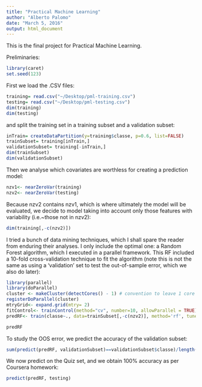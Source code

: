 ```yaml
---
title: "Practical Machine Learning"
author: "Alberto Palomo"
date: "March 5, 2016"
output: html_document
---
```


This is the final project for Practical Machine Learning.

Preliminaries:
```r
library(caret)
set.seed(123)
```

First we load the .CSV files:
```r
training= read.csv("~/Desktop/pml-training.csv")
testing= read.csv("~/Desktop/pml-testing.csv")
dim(training)
dim(testing)
```
and split the training set in a training subset and a validation subset:
```r
inTrain= createDataPartition(y=training$classe, p=0.6, list=FALSE)
trainSubset= training[inTrain,]
validationSubset= training[-inTrain,]
dim(trainSubset)
dim(validationSubset)
```
Then we analyse which covariates are worthless for creating a prediction model:
```r
nzv1<- nearZeroVar(training)
nzv2<- nearZeroVar(testing)
```
Because nzv2 contains nzv1, which is where ultimately the model will be evaluated, we decide to model taking into account only those features with variability (i.e.~those not in nzv2):
```r
dim(training[,-c(nzv2)])
```
I tried a bunch of data mining techniques, which I shall spare the reader from enduring their analyses. I only include the optimal one: a Random Forest algorithm, which I executed in a parallel framework. This RF included a 10-fold cross-validation technique to fit the algorithm (note this is not the same as using a 'validation' set to test the out-of-sample error, which we also do later):
```r
library(parallel)
library(doParallel)
cluster <- makeCluster(detectCores() - 1) # convention to leave 1 core for OS
registerDoParallel(cluster)
mtryGrid<- expand.grid(mtry= 2)
fitControl<- trainControl(method="cv", number=10, allowParallel = TRUE)
predRF<- train(classe~., data=trainSubset[,-c(nzv2)], method='rf', tuneGrid = mtryGrid, trControl=fitControl)
```
```r
predRF
```
To study the OOS error, we predict the accuracy of the validation subset:
```r
sum(predict(predRF, validationSubset)==validationSubset$classe)/length(validationSubset$classe)
```
We now predict on the Quiz set, and we obtain 100% accuracy as per Coursera homework:
```r
predict(predRF, testing)
```
